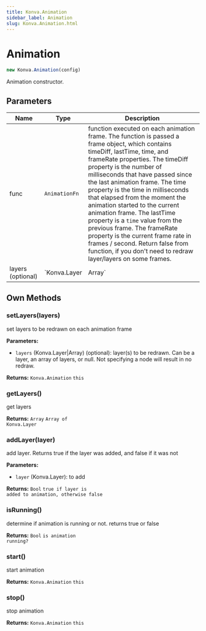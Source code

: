 ```yaml
---
title: Konva.Animation
sidebar_label: Animation
slug: Konva.Animation.html
---
```


# Animation

```javascript
new Konva.Animation(config)
```

Animation constructor.

## Parameters

| Name | Type | Description |
| ---- | ---- | ----------- |
| func | `AnimationFn` | function executed on each animation frame.  The function is passed a frame object, which contains  timeDiff, lastTime, time, and frameRate properties.  The timeDiff property is the number of milliseconds that have passed  since the last animation frame. The time property is the time in milliseconds that elapsed from the moment the animation started  to the current animation frame. The lastTime property is a `time` value from the previous frame.  The frameRate property is the current frame rate in frames / second.  Return false from function, if you don't need to redraw layer/layers on some frames. |
| layers (optional) | `Konva.Layer|Array` | layer(s) to be redrawn on each animation frame. Can be a layer, an array of layers, or null.  Not specifying a node will result in no redraw. |

## Own Methods

### setLayers(layers)

set layers to be redrawn on each animation frame

**Parameters:**

- `layers` (Konva.Layer|Array) (optional): layer(s) to be redrawn. Can be a layer, an array of layers, or null.  Not specifying a node will result in no redraw.

**Returns:** `Konva.Animation` <code>this</code>

### getLayers()

get layers

**Returns:** `Array` <code>Array of Konva.Layer</code>

### addLayer(layer)

add layer.  Returns true if the layer was added, and false if it was not

**Parameters:**

- `layer` (Konva.Layer): to add

**Returns:** `Bool` <code>true if layer is added to animation, otherwise false</code>

### isRunning()

determine if animation is running or not.  returns true or false

**Returns:** `Bool` <code>is animation running?</code>

### start()

start animation

**Returns:** `Konva.Animation` <code>this</code>

### stop()

stop animation

**Returns:** `Konva.Animation` <code>this</code>

